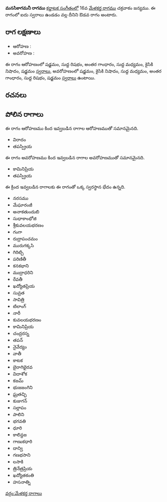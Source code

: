 {{Infobox ragam
	| name          	= మనసికాగమనీ
	| synonym	    	= 
	| mela          	= 
	| chakra        	= 
	| janaka        	= 
	| type          	= ఔడవ
	| arohanam      	= {{svaraC|S|R1|G3|M1|N2|S'}} 
	| avarohanam    	= {{svaraC|S'|N2|M1|G3|R1|S}}
	| jeeva         	=
	| chhaya        	=
	| nyasa         	=
	| vishesha      	= 
	| equivalent  		= 
}}
{{కర్ణాటక సంగీత రాగాలు}}
'''మనసికాగమనీ రాగము''' [[కర్ణాటక సంగీతం]]లో 16వ [[మేళకర్త రాగము]] చక్రవాకం జన్యము.  ఈ రాగంలో ఐదు స్వరాలు ఉండడం వల్ల దీనిని ఔడవ రాగం అంటారు.


==రాగ లక్షణాలు==


* ఆరోహణ : {{svaraC|S|R1|G3|M1|N2|S'}} 
* అవరోహణ : {{svaraC|S'|N2|M1|G3|R1|S}}

ఈ రాగం ఆరోహణంలో షడ్జమం, సుద్ద రిషభం, అంతర గాంధారం, సుద్ద మధ్యమం, కైసికి నిషాదం, షడ్జమం [[స్వరాలు]], అవరోహణంలో షడ్జమం, కైసికి నిషాదం, సుద్ద మధ్యమం, అంతర గాంధారం, సుద్ద రిషభం, షడ్జమం [[స్వరాలు]] ఉంటాయి.

==రచనలు==



==పోలిన రాగాలు==
ఈ రాగం ఆరోహణము కింద ఇవ్వబడిన రాగాల ఆరోహణముతో సమానమైనది.
* విరాదం
* తపస్ప్రియ

ఈ రాగం అవరోహణము కింద ఇవ్వబడిన రాగాల అవరోహణముతో సమానమైనది.
* కామినిప్రియ
* తపస్ప్రియ

ఈ క్రింద ఇవ్వబడిన రాగాలకు ఈ రాగంతో ఒక్క స్వరస్థాన భేదం ఉన్నది.
* నరసము
* మేఘారంజీ
* అనాకతుందుబి
* సుధాకాంభోజి
* శ్రీకువలయభరణం
* గంగా
* రుద్రాపంచమం
* మురుగక్కసి
* గిరిట్చి
* పరిణితీ
* కనకభాని
* ముద్రాధరిని
* రేవతీ
* ఖద్యోతప్రియ
* సువ్రత
* సావిత్రి
* టిలాంగ్
* నారీ
* కువలయభరణం
* కామినిప్రియ
* చంద్రరస్న
* తపన్
* నైవేద్యం
* వాతీ
* కాటక
* బైరాగిభైరవ
* విదాశోక
* కజమ్
* భుజజంగిని
* ఘ్రతచ్ఛి
* కుజుగన్
* సల్లాపం
* పాలిని
* భగవతి
* ధూరి
* కాలిన్దజ
* గాణుకధారి
* దాన్వి
* గణభసాని
* లసాకి
* త్రినేత్రప్రియ
* ఖద్యోతకంతి
* హసనాత్ని



[[వర్గం:మేళకర్త రాగాలు]]
